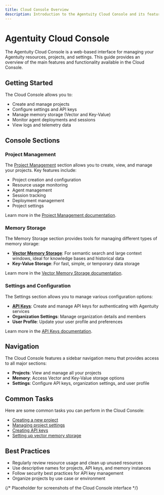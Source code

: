 ```yaml
---
title: Cloud Console Overview
description: Introduction to the Agentuity Cloud Console and its features
---
```


# Agentuity Cloud Console

The Agentuity Cloud Console is a web-based interface for managing your Agentuity resources, projects, and settings. This guide provides an overview of the main features and functionality available in the Cloud Console.

## Getting Started

The Cloud Console allows you to:

- Create and manage projects
- Configure settings and API keys
- Manage memory storage (Vector and Key-Value)
- Monitor agent deployments and sessions
- View logs and telemetry data

## Console Sections

### Project Management

The [Project Management](/docs/Cloud/console/projects) section allows you to create, view, and manage your projects. Key features include:

- Project creation and configuration
- Resource usage monitoring
- Agent management
- Session tracking
- Deployment management
- Project settings

Learn more in the [Project Management documentation](/docs/Cloud/console/projects).

### Memory Storage

The Memory Storage section provides tools for managing different types of memory storage:

- **[Vector Memory Storage](/docs/Cloud/console/vector-memory)**: For semantic search and large context windows, ideal for knowledge bases and historical data
- **Key-Value Storage**: For fast, simple, or temporary data storage

Learn more in the [Vector Memory Storage documentation](/docs/Cloud/console/vector-memory).

### Settings and Configuration

The Settings section allows you to manage various configuration options:

- **[API Keys](/docs/Cloud/console/api-keys)**: Create and manage API keys for authenticating with Agentuity services
- **Organization Settings**: Manage organization details and members
- **User Profile**: Update your user profile and preferences

Learn more in the [API Keys documentation](/docs/Cloud/console/api-keys).

## Navigation

The Cloud Console features a sidebar navigation menu that provides access to all major sections:

- **Projects**: View and manage all your projects
- **Memory**: Access Vector and Key-Value storage options
- **Settings**: Configure API keys, organization settings, and user profile

## Common Tasks

Here are some common tasks you can perform in the Cloud Console:

- [Creating a new project](/docs/Cloud/console/projects#creating-a-new-project)
- [Managing project settings](/docs/Cloud/console/projects#project-settings)
- [Creating API keys](/docs/Cloud/console/api-keys#creating-a-new-api-key)
- [Setting up vector memory storage](/docs/Cloud/console/vector-memory#creating-a-new-vector-instance)

## Best Practices

- Regularly review resource usage and clean up unused resources
- Use descriptive names for projects, API keys, and memory instances
- Follow security best practices for API key management
- Organize projects by use case or environment

{/* Placeholder for screenshots of the Cloud Console interface */}
